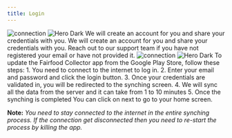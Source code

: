 ```yaml
---
title: Login
---
```




<Steps>
  <Step title="Arrange your credentials ">
   <img
  className="block dark:hidden"
  src="/images/hero-dark.svg"
  alt="connection"
/>
<img
  className="hidden dark:block"
  src="/images/hero-dark.svg"
  alt="Hero Dark"
/>
We will create an account for you and share your credentials with you. We will create an account for you and share your credentials with you. Reach out to our support team if you have not registered your email or have not provided it.


  </Step>
  <Step title="Log in to the application">
     <img
  className="block dark:hidden"
  src="/images/hero-dark.svg"
  alt="connection"
/>
<img
  className="hidden dark:block"
  src="/images/hero-dark.svg"
  alt="Hero Dark"
/>
    To update the Fairfood Collector app from the Google Play Store, follow these steps:
1. You need to connect to the internet to log in.
2. Enter your email and password and click the login button.
3. Once your credentials are validated in, you will be redirected to the synching screen.
4. We will sync all the data from the server and it can take from 1 to 10 minutes
5. Once the synching is completed You can click on next to go to your home screen.

**Note:** _You need to stay connected to the internet in the entire synching process. If the connection get disconnected then you need to re-start the process by killing the app._



  </Step>

</Steps>




